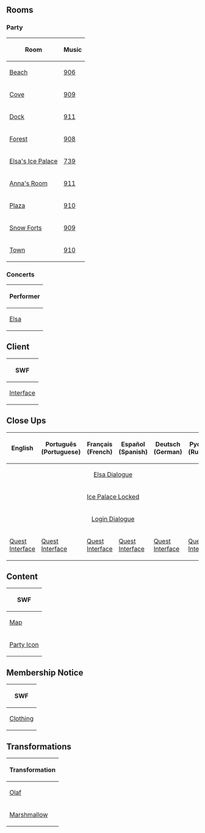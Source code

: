 
==Rooms==
===Party===
<center>
{|class="wikitable" border="1"
!Room
!Music
|-
|[[Media:RoomsBeach-FrozenFeverParty.swf|Beach]]||[[Media:Music906.swf|906]]
|-
|[[Media:RoomsCove-FrozenFeverParty.swf|Cove]]||[[Media:Music909.swf|909]]
|-
|[[Media:RoomsDock-FrozenFeverParty.swf|Dock]]||[[Media:Music911.swf|911]]
|-
|[[Media:RoomsForest-FrozenFeverParty.swf|Forest]]||[[Media:Music908.swf|908]]
|-
|[[Media:RoomsParty1-FrozenFeverParty.swf|Elsa's Ice Palace]]||[[Media:Music739.swf|739]]
|-
|[[Media:RoomsParty2-FrozenFeverParty.swf|Anna's Room]]||[[Media:Music911.swf|911]]
|-
|[[Media:RoomsPlaza-FrozenFeverParty.swf|Plaza]]||[[Media:Music910.swf|910]]
|-
|[[Media:RoomsForts-FrozenFeverParty.swf|Snow Forts]]||[[Media:Music909.swf|909]]
|-
|[[Media:RoomsTown-FrozenFeverParty.swf|Town]]||[[Media:Music910.swf|910]]
|}
</center>

===Concerts===
<center>
{|class="wikitable" border="1"
!Performer
|-
|[[Media:RoomsConcertElsaconcert-FrozenFeverParty.swf|Elsa]]
|}
</center>

==Client==
<center>
{|class="wikitable" border="1"
!SWF
|-
|[[Media:ClientInterfaceFrozenFever2015.swf|Interface]]
|}
</center>

==Close Ups==
<center>
{|class="wikitable" border="1"
!English!!Português (Portuguese)!!Français (French)!!Español (Spanish)!!Deutsch (German)!!Русский (Russian)
|-
|colspan="6" rowspan="1" align="center" |[[Media:Close upsCharacter dialogue elsa-FrozenFeverParty.swf|Elsa Dialogue]]
|-
|colspan="6" rowspan="1" align="center" |[[Media:GlobalCloseUps-IcePalaceLockedApr2015.swf|Ice Palace Locked]]
|-
|colspan="6" rowspan="1" align="center" |[[Media:CloseUpsCharacterDialogueLogin-FrozenFeverParty.swf|Login Dialogue]]
|-
|[[Media:ENCloseUpsQuestInterface-FrozenFeverParty.swf|Quest Interface]]||[[Media:PTCloseUpsQuestInterface-FrozenFeverParty.swf|Quest Interface]]||[[Media:FRCloseUpsQuestInterface-FrozenFeverParty.swf|Quest Interface]]||[[Media:ESCloseUpsQuestInterface-FrozenFeverParty.swf|Quest Interface]]||[[Media:DECloseUpsQuestInterface-FrozenFeverParty.swf|Quest Interface]]||[[Media:RUCloseUpsQuestInterface-FrozenFeverParty.swf|Quest Interface]]
|}
</center>

==Content==
<center>
{|class="wikitable" border="1"
!SWF
|-
|[[Media:ContentMap-FrozenFeverParty.swf|Map]]
|-
|[[Media:ContentParty icon-FrozenFeverParty.swf|Party Icon]]
|}
</center>

==Membership Notice==
<center>
{|class="wikitable" border="1"
!SWF
|-
|[[Media:MembershipParty1-FrozenFeverParty.swf|Clothing]]
|}
</center>

==Transformations==
<center>
{|class="wikitable" border="1"
!Transformation
|-
|[[Media:AvatarSpritesOlaf.swf|Olaf]]
|-
|[[Media:AvatarSpritesMarshmallow-FrozenFeverParty.swf|Marshmallow]]
|}
</center>
{{Parties}}

